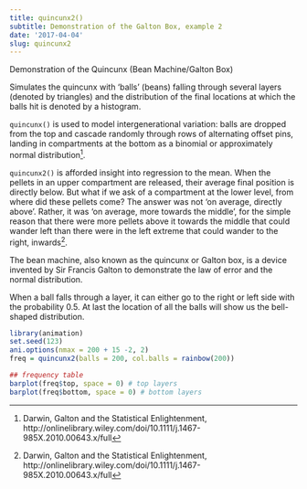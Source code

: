 ```yaml
---
title: quincunx2()
subtitle: Demonstration of the Galton Box, example 2
date: '2017-04-04'
slug: quincunx2
---
```


Demonstration of the Quincunx (Bean Machine/Galton Box)

Simulates the quincunx with 'balls' (beans) falling through several layers
(denoted by triangles) and the distribution of the final locations at which
the balls hit is denoted by a histogram. 

`quincunx()` is used to model intergenerational variation: balls are dropped from 
the top and cascade randomly through rows of alternating offset pins, landing in 
compartments at the bottom as a binomial or approximately normal distribution[^1].

`quincunx2()` is afforded insight into regression to the mean. When the pellets 
in an upper compartment are released, their average final position is directly 
below. But what if we ask of a compartment at the lower level, from where did 
these pellets come? The answer was not 'on average, directly above'. Rather, 
it was 'on average, more towards the middle', for the simple reason that there 
were more pellets above it towards the middle that could wander left than there 
were in the left extreme that could wander to the right, inwards[^1].



The bean machine, also known as the quincunx or Galton box, is a device
invented by Sir Francis Galton to demonstrate the law of error and the normal
distribution.

When a ball falls through a layer, it can either go to the right or left side
with the probability 0.5. At last the location of all the balls will show us
the bell-shaped distribution.
 
```r
library(animation)
set.seed(123)
ani.options(nmax = 200 + 15 -2, 2)
freq = quincunx2(balls = 200, col.balls = rainbow(200))

## frequency table
barplot(freq$top, space = 0) # top layers
barplot(freq$bottom, space = 0) # bottom layers
```


[^1]: Darwin, Galton and the Statistical Enlightenment, http://onlinelibrary.wiley.com/doi/10.1111/j.1467-985X.2010.00643.x/full 
